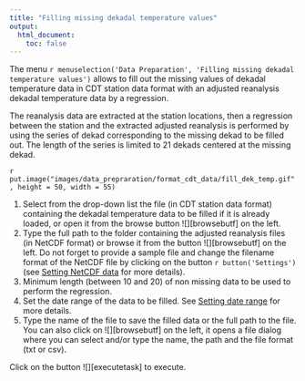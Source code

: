 ```yaml
---
title: "Filling missing dekadal temperature values"
output:
  html_document:
    toc: false
---
```


The menu `r menuselection('Data Preparation', 'Filling missing dekadal temperature values')` allows to fill out the missing values of dekadal temperature data in CDT station data format with an adjusted reanalysis dekadal temperature data by a regression.

The reanalysis data are extracted at the station locations, then a regression between the station and the extracted adjusted reanalysis is performed by using the series of dekad corresponding to the missing dekad to be filled out. The length of the series is limited to 21 dekads centered at the missing dekad.

`r put.image("images/data_prepraration/format_cdt_data/fill_dek_temp.gif", height = 50, width = 55)`

1. Select from the drop-down list the file (in CDT station data format) containing the dekadal temperature data to be filled if it is already loaded, or open it from the browse button ![][browsebutf] on the left.
2. Type the full path to the folder containing the adjusted reanalysis files (in NetCDF format) or browse it from the button ![][browsebutf] on the left. Do not forget to provide a sample file and change the filename format of the NetCDF file by clicking on the button `r button('Settings')` (see [Setting NetCDF data](cdt_data_input.html#cdt.ncdf.setting) for more details).
3. Minimum length (between 10 and 20) of non missing data \n to be used to perform the regression.
4. Set the date range of the data to be filled. See [Setting date range](cdt_data_input.html#cdt.date.range) for more details.
5. Type the name of the file to save the filled data or the full path to the file. You can also click on ![][browsebutf] on the left, it opens a file dialog where you can select and/or type the name, the path and the file format (txt or csv).

Click on the button ![][executetask] to execute. 
